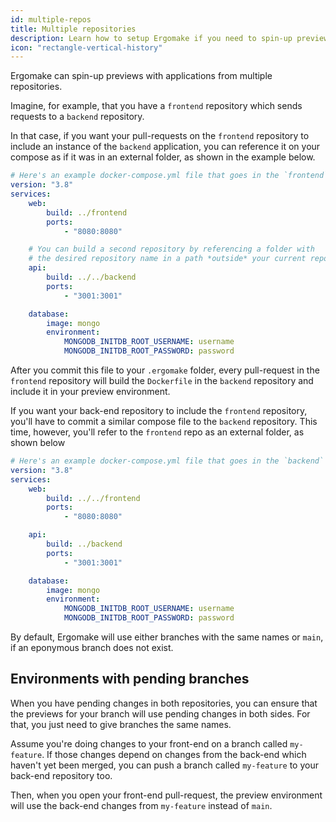 ```yaml
---
id: multiple-repos
title: Multiple repositories
description: Learn how to setup Ergomake if you need to spin-up previews with multiple repos
icon: "rectangle-vertical-history"
---
```


Ergomake can spin-up previews with applications from multiple repositories.

Imagine, for example, that you have a `frontend` repository which sends requests to a `backend` repository.

In that case, if you want your pull-requests on the `frontend` repository to include an instance of the `backend` application, you can reference it on your compose as if it was in an external folder, as shown in the example below.

```yml
# Here's an example docker-compose.yml file that goes in the `frontend` repo
version: "3.8"
services:
    web:
        build: ../frontend
        ports:
            - "8080:8080"

    # You can build a second repository by referencing a folder with
    # the desired repository name in a path *outside* your current repository.
    api:
        build: ../../backend
        ports:
            - "3001:3001"

    database:
        image: mongo
        environment:
            MONGODB_INITDB_ROOT_USERNAME: username
            MONGODB_INITDB_ROOT_PASSWORD: password
```

After you commit this file to your `.ergomake` folder, every pull-request in the `frontend` repository will build the `Dockerfile` in the `backend` repository and include it in your preview environment.

If you want your back-end repository to include the `frontend` repository, you'll have to commit a similar compose file to the `backend` repository. This time, however, you'll refer to the `frontend` repo as an external folder, as shown below

```yml
# Here's an example docker-compose.yml file that goes in the `backend` repo
version: "3.8"
services:
    web:
        build: ../../frontend
        ports:
            - "8080:8080"

    api:
        build: ../backend
        ports:
            - "3001:3001"

    database:
        image: mongo
        environment:
            MONGODB_INITDB_ROOT_USERNAME: username
            MONGODB_INITDB_ROOT_PASSWORD: password
```

By default, Ergomake will use either branches with the same names or `main`, if an eponymous branch does not exist.

## Environments with pending branches

When you have pending changes in both repositories, you can ensure that the previews for your branch will use pending changes in both sides. For that, you just need to give branches the same names.

Assume you're doing changes to your front-end on a branch called `my-feature`. If those changes depend on changes from the back-end which haven't yet been merged, you can push a branch called `my-feature` to your back-end repository too.

Then, when you open your front-end pull-request, the preview environment will use the back-end changes from `my-feature` instead of `main`.

